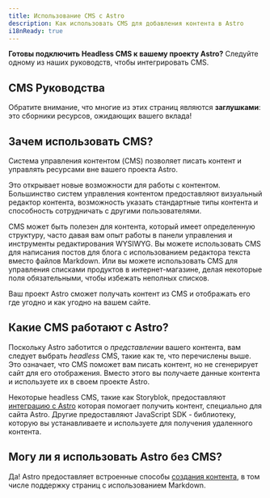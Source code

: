 ```yaml
---
title: Использование CMS с Astro
description: Как использовать CMS для добавления контента в Astro
i18nReady: true
---
```




**Готовы подключить Headless CMS к вашему проекту Astro?** Следуйте одному из наших руководств, чтобы интегрировать CMS.

## CMS Руководства

<CMSGuidesNav />

Обратите внимание, что многие из этих страниц являются **заглушками**: это сборники ресурсов, ожидающих вашего вклада!

## Зачем использовать CMS?

Система управления контентом (CMS) позволяет писать контент и управлять ресурсами вне вашего проекта Astro.

Это открывает новые возможности для работы с контентом. Большинство систем управления контентом предоставляют визуальный редактор контента, возможность указать стандартные типы контента и способность сотрудничать с другими пользователями.

CMS может быть полезен для контента, который имеет определенную структуру, часто давая вам опыт работы в панели управления и инструменты редактирования WYSIWYG. Вы можете использовать CMS для написания постов для блога с использованием редактора текста вместо файлов Markdown. Или вы можете использовать CMS для управления списками продуктов в интернет-магазине, делая некоторые поля обязательными, чтобы избежать неполных списков. 

Ваш проект Astro сможет получать контент из CMS и отображать его где угодно и как угодно на вашем сайте.


## Какие CMS работают с Astro?

Поскольку Astro заботится о _представлении_ вашего контента, вам следует выбрать _headless_ CMS, такие как те, что перечислены выше. Это означает, что CMS поможет вам писать контент, но не сгенерирует сайт для его отображения. Вместо этого вы получаете данные контента и используете их в своем проекте Astro.

Некоторые headless CMS, такие как Storyblok, предоставляют [интеграцию с Astro](/en/guides/integrations-guide/) которая помогает получить контент, специально для сайта Astro. Другие предоставляют JavaScript SDK - библиотеку, которую вы устанавливаете и используете для получения удаленного контента.

## Могу ли я использовать Astro без CMS?

Да! Astro предоставляет встроенные способы [создания контента](/en/guides/content/), в том числе поддержку страниц с использованием Markdown.


